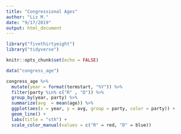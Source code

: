 ```yaml
---
title: "Congressional Ages"
author: "Liz M."
date: "9/17/2019"
output: html_document
---
```


```r
library("fivethirtyeight")
library("tidyverse")

knitr::opts_chunk$set(echo = FALSE) 
```

```r
data("congress_age")

congress_age %>%
  mutate(year = format(termstart, "%Y")) %>%
  filter(party %in% c("R" , "D")) %>%
  group_by(year, party) %>% 
  summarize(avg  = mean(age)) %>% 
  ggplot(aes(x = year, y = avg, group = party, color = party)) +
  geom_line() +
  labs(title = "sth") +
  scale_color_manual(values = c("R" = red, "D" = blue))

```

